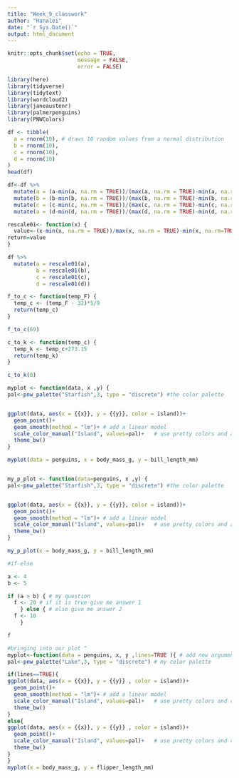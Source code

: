 ```yaml
---
title: "Week_9_classwork"
author: "Hanalei"
date: "`r Sys.Date()`"
output: html_document
---
```


```r
knitr::opts_chunk$set(echo = TRUE,
                      message = FALSE,
                      error = FALSE)
```

```r
library(here)
library(tidyverse)
library(tidytext)
library(wordcloud2)
library(janeaustenr)
library(palmerpenguins)
library(PNWColors)
```

```r
df <- tibble(
  a = rnorm(10), # draws 10 random values from a normal distribution
  b = rnorm(10),
  c = rnorm(10),
  d = rnorm(10)
)
head(df)
```

```r
df<-df %>%
  mutate(a = (a-min(a, na.rm = TRUE))/(max(a, na.rm = TRUE)-min(a, na.rm = TRUE)))%>%
  mutate(b = (b-min(b, na.rm = TRUE))/(max(b, na.rm = TRUE)-min(b, na.rm = TRUE)))%>%
  mutate(c = (c-min(c, na.rm = TRUE))/(max(c, na.rm = TRUE)-min(c, na.rm = TRUE)))%>%
  mutate(a = (d-min(d, na.rm = TRUE))/(max(d, na.rm = TRUE)-min(d, na.rm = TRUE)))
```

```r
rescale01<- function(x) {
  value<-(x-min(x, na.rm = TRUE))/max(x, na.rm = TRUE)-min(x, na.rm=TRUE)
return=value
}

df %>%
  mutate(a = rescale01(a),
         b = rescale01(b),
         c = rescale01(c),
         d = rescale01(d))
```

```r
f_to_c <- function(temp_F) {
  temp_c <- (temp_F - 32)*5/9
  return(temp_c)
}

f_to_c(69)

c_to_k <- function(temp_c) {
  temp_k <- temp_c+273.15
  return(temp_k)
}

c_to_k(0)
```

```r
myplot <- function(data, x ,y) {
pal<-pnw_palette("Starfish",3, type = "discrete") #the color palette


ggplot(data, aes(x = {{x}}, y = {{y}}, color = island))+
  geom_point()+
  geom_smooth(method = "lm")+ # add a linear model
  scale_color_manual("Island", values=pal)+   # use pretty colors and another example of how to manually change the legend title for colors
  theme_bw()
}

myplot(data = penguins, x = body_mass_g, y = bill_length_mm)


my_p_plot <- function(data=penguins, x ,y) {
pal<-pnw_palette("Starfish",3, type = "discrete") #the color palette


ggplot(data, aes(x = {{x}}, y = {{y}}, color = island))+
  geom_point()+
  geom_smooth(method = "lm")+ # add a linear model
  scale_color_manual("Island", values=pal)+   # use pretty colors and another example of how to manually change the legend title for colors
  theme_bw()
}

my_p_plot(x = body_mass_g, y = bill_length_mm)
```

```r
#if-else

a <- 4
b <- 5

if (a > b) { # my question
  f <- 20 # if it is true give me answer 1
    } else { # else give me answer 2
  f <- 10
    }

f

#bringing into our plot ^
myplot<-function(data = penguins, x, y ,lines=TRUE ){ # add new argument for lines
pal<-pnw_palette("Lake",3, type = "discrete") # my color palette 

if(lines==TRUE){
ggplot(data, aes(x = {{x}}, y = {{y}} , color = island))+
  geom_point()+
  geom_smooth(method = "lm")+ # add a linear model
  scale_color_manual("Island", values=pal)+   # use pretty colors and change the legend title
  theme_bw()
}
else{
ggplot(data, aes(x = {{x}}, y = {{y}} , color = island))+
  geom_point()+
  scale_color_manual("Island", values=pal)+   # use pretty colors and change the legend title
  theme_bw()
}
}
myplot(x = body_mass_g, y = flipper_length_mm)
```

